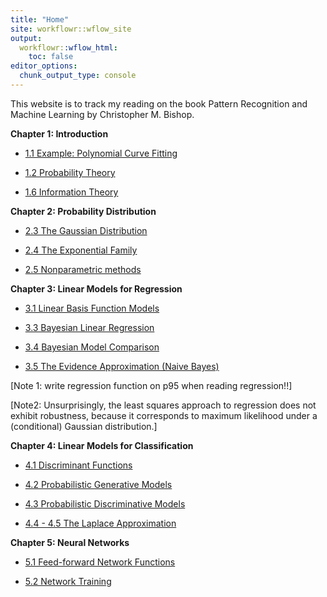 ```yaml
---
title: "Home"
site: workflowr::wflow_site
output:
  workflowr::wflow_html:
    toc: false
editor_options:
  chunk_output_type: console
---
```


This website is to track my reading on the book Pattern Recognition and Machine Learning by Christopher M. Bishop.

**Chapter 1: Introduction**

+ [1.1 Example: Polynomial Curve Fitting](1_1.html)

+ [1.2 Probability Theory](1_2.html)

+ [1.6 Information Theory](1_6.html)

**Chapter 2: Probability Distribution**

+ [2.3 The Gaussian Distribution](2_3.html)

+ [2.4 The Exponential Family](2_4.html)

+ [2.5 Nonparametric methods](2_5.html)


**Chapter 3: Linear Models for Regression**

+ [3.1 Linear Basis Function Models](3_1.html)

+ [3.3 Bayesian Linear Regression](3_3.html)

+ [3.4 Bayesian Model Comparison](3_4.html)

+ [3.5 The Evidence Approximation (Naive Bayes)](3_5.html)

[Note 1: write regression function on p95 when reading regression!!]

[Note2: Unsurprisingly, the least squares approach to regression does not exhibit robustness, because it corresponds to maximum likelihood under a (conditional) Gaussian distribution.]


**Chapter 4: Linear Models for Classification**

+ [4.1 Discriminant Functions](4_1.html)

+ [4.2 Probabilistic Generative Models](4_2.html)

+ [4.3 Probabilistic Discriminative Models](4_3.html)

+ [4.4 - 4.5 The Laplace Approximation](4_4.html)


**Chapter 5: Neural Networks**

+ [5.1 Feed-forward Network Functions](5_1.html)

+ [5.2 Network Training](5_2.html)










